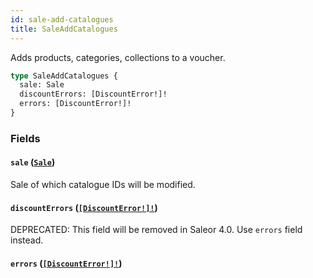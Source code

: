 ```yaml
---
id: sale-add-catalogues
title: SaleAddCatalogues
---
```


Adds products, categories, collections to a voucher.

```graphql
type SaleAddCatalogues {
  sale: Sale
  discountErrors: [DiscountError!]!
  errors: [DiscountError!]!
}
```

### Fields

#### `sale` ([`Sale`](../../../developer/api-reference/objects/sale))

Sale of which catalogue IDs will be modified.

#### `discountErrors` ([`[DiscountError!]!`](../../../developer/api-reference/objects/discount-error))

<span class="badge badge--warning">DEPRECATED: This field will be removed in Saleor 4.0. Use `errors` field instead.</span>

#### `errors` ([`[DiscountError!]!`](../../../developer/api-reference/objects/discount-error))
